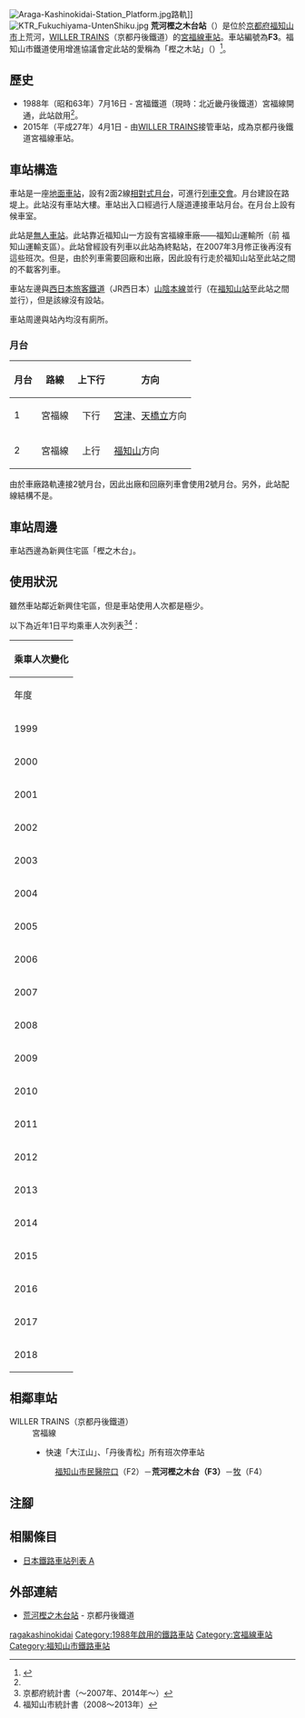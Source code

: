 {{NoteTA
|T=zh-hans:荒河樫之木台站;zh-hk:荒河樫之木台站;zh-tw:荒河樫之木台車站;
|1=zh-hans:荒河樫之木台站;zh-hk:荒河樫之木台站;zh-tw:荒河樫之木台車站;
}}
{{Infobox station
|公司色 = #ea4f6f
|站名 = 荒河樫之木台
|圖片 = Araga-Kashinokidai-Station.jpg
|圖片說明 = 站前
|日文原名 = 荒河かしの木台
|平假名 = あらがかしのきだい
|羅馬拼音 = Araga-kashinokidai
|副站名 = 樫之木站
|電報略號 = 
|所在地 = {{JPN}}[[京都府|京都府]][[福知山市|福知山市]]上荒河
|座標 = {{coord|35|19|8.99|N|135|6|20.13|E|type:railwaystation_region:JP-24|display=inline,title}}
|車站構造 = [[地面車站|地面車站]]
|月台配置 = 2面2線
|啟用年月日 = 1988年（[[昭和|昭和]]63年）7月16日<ref name="sone14">{{Cite book|author={{Translink|ja|曽根悟|曾根悟}}（監修）|title=週刊 歴史でめぐる鉄道全路線 公営鉄道・私鉄|editor=朝日新聞出版分冊百科編集部（編集）|publisher={{Translink|ja|朝日新聞出版}}|series=週刊朝日百科|volume=14号 神戸電鉄・能勢電鉄・北条鉄道・北近畿タンゴ鉄道|date=2011-06-19|page=28|language=ja}}</ref> 
|廢站年月日 = 
|乘客人數 = 27
|上下車人次 = 
|統計年度 = 2018
|轉車 = 
|全寬備註 = [[無人車站|無人車站]]
|adjacent = {{Adjacent stations|system=京都丹後鐵道|line=F|left=福知山市民醫院口|right=牧|note-left=F2<br>1.4km|note-mid=F3<br>距離[[福知山站|福知山]]2.9km|note-right=F4<br>2.2km}}
}}
[[File:Araga-Kashinokidai-Station_Platform.jpg|thumb]]路軌]]
[[File:KTR_Fukuchiyama-UntenShiku.jpg|thumb]]
'''荒河樫之木台站'''（{{jpn|j=荒河かしの木台駅|hg=あらがかしのきだいえき|rm=Araga-kashinokidai eki|f=y}}）是位於[[京都府|京都府]][[福知山市|福知山市]]上荒河，[[WILLER_TRAINS|WILLER TRAINS]]（京都丹後鐵道）的[[宮福線|宮福線]][[鐵路車站|車站]]。車站編號為'''F3'''。福知山市鐵道使用增進協議會定此站的愛稱為「樫之木站」（{{jpn|j=かしの木駅}}）<ref>{{Cite press release|url=http://www.city.fukuchiyama.kyoto.jp/topics/entries/005279.html|title=KTR宮福線福知山市内駅の愛称の決定について|publisher=[[福知山市|福知山市]]|date=2015-03-31|accessdate=2015-05-04|archiveurl=http://web.archive.org/web/20150503100740/http://www.city.fukuchiyama.kyoto.jp/topics/entries/005279.html|archivedate=2015年5月3日|language=ja}}</ref>。

== 歷史 ==
* 1988年（昭和63年）7月16日 - 宮福鐵道（現時：北近畿丹後鐵道）宮福線開通，此站啟用<ref name="sone14"/>。
* 2015年（平成27年）4月1日 - 由[[WILLER_TRAINS|WILLER TRAINS]]接管車站，成為京都丹後鐵道宮福線車站。

== 車站構造 ==
車站是一座[[地面車站|地面車站]]，設有2面2線[[相對式月台|相對式月台]]，可進行[[列車交會|列車交會]]。月台建設在路堤上。此站沒有車站大樓。車站出入口經過行人隧道連接車站月台。在月台上設有候車室。

此站是[[無人車站|無人車站]]。此站靠近福知山一方設有宮福線車廠——福知山運輸所（前 福知山運輸支區）。此站曾經設有列車以此站為終點站，在2007年3月修正後再沒有這些班次。但是，由於列車需要回廠和出廠，因此設有行走於福知山站至此站之間的不載客列車。

車站左邊與[[西日本旅客鐵道|西日本旅客鐵道]]（JR西日本）[[山陰本線|山陰本線]]並行（在[[福知山站|福知山站]]至此站之間並行），但是該線沒有設站。

車站周邊與站內均沒有廁所。

=== 月台 ===
{| rules="rows" class="wikitable"
!月台!!路線!!上下行!!方向
|-
! 1
| {{Color|#ea4f6f|■}}宮福線
| style="text-align:center" | 下行
| [[宮津站|宮津]]、[[天橋立站|天橋立]]方向
|-
! 2
| {{Color|#ea4f6f|■}}宮福線
| style="text-align:center" | 上行
| [[福知山站|福知山]]方向
|}
由於車廠路軌連接2號月台，因此出廠和回廠列車會使用2號月台。另外，此站配線結構不是{{Translink|ja|一線スルー|一線通過}}。

== 車站周邊 ==
車站西邊為新興住宅區「樫之木台」。

== 使用狀況 ==
雖然車站鄰近新興住宅區，但是車站使用人次都是極少。

以下為近年1日平均乘車人次列表<ref>京都府統計書（〜2007年、2014年〜）</ref><ref>福知山市統計書（2008〜2013年）</ref>：
{| class="wikitable" style="margin: 1em 0.2em; text-align: center; font-size: 85%;"
|- style="background: #ddd;"
!colspan="2"|乘車人次變化
|-
!年度 !! 1日平均乘車人次
|- 
|1999||79
|- 
|2000||55
|- 
|2001||44
|- 
|2002||22
|- 
|2003||16
|- 
|2004||16
|- 
|2005||16
|- 
|2006||27
|- 
|2007||19
|- 
|2008||21
|- 
|2009||19
|- 
|2010||19
|- 
|2011||36
|- 
|2012||50
|- 
|2013||41
|- 
|2014||36
|- 
|2015||33
|- 
|2016||26
|- 
|2017||27
|- 
|2018||27
|}

== 相鄰車站 ==
; WILLER TRAINS（京都丹後鐵道）
: 宮福線
:* 快速「大江山」、「丹後青松」所有班次停車站
:: [[福知山市民醫院口站|福知山市民醫院口]]（F2）－'''荒河樫之木台（F3）'''－[[牧站_(京都府)|牧]]（F4）
== 注腳 ==
{{Reflist}}
== 相關條目 ==
* [[日本鐵路車站列表_A|日本鐵路車站列表 A]]
== 外部連結 ==
* [http://trains.willer.co.jp/station/aragakashinokidai/ 荒河樫之木台站]{{ja icon}} - 京都丹後鐵道
{{宮福線}}
{{DEFAULTSORT:Araga-kashinokidai}}
[[Category:日本鐵路車站_A|ragakashinokidai]]
[[Category:1988年啟用的鐵路車站|Category:1988年啟用的鐵路車站]]
[[Category:宮福線車站|Category:宮福線車站]]
[[Category:福知山市鐵路車站|Category:福知山市鐵路車站]]